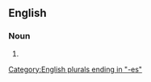 ==English==

===Noun===
{{head|en|noun plural form}}

# {{plural of|viciousness|lang=en}}

[[Category:English plurals ending in "-es"]]